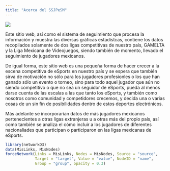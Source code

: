 ```yaml
---
title: "Acerca del SSJPeSM"
---
```

![](ms-icon-150x150.png)

Este sitio web, así como el sistema de seguimiento que procesa la información y muestra las diversas gráficas estadístcas, contiene los datos recopilados solamente de dos ligas competitivas de nuestro país, GAMELTA y la Liga Mexicana de Videojuegos, siendo también de momento, llevado el seguimiento de jugadores mexicanos.

De igual forma, este sitio web es una pequeña forma de hacer crecer a la escena competitiva de eSports en nuestro país y se espera que también sirva de motivación no sólo para los jugadores profesionles o los que han ganado sólo un evento o torneo, sino para todo aquel jugador que aún no siendo competitivo o que no sea un seguidor de eSports, pueda al menos darse cuenta de las escalas a las que tanto los eSports, y también como nosotros como comunidad y competidores crecemos, y decida una o varias cosas de un sin fín de posibilidades dentro de estos deportes electrónicos.

Más adelante se incorporarían datos de más jugadores mexicanos pertenecientes a otras ligas extranjeras u a otras más del propio país, así como también se analiza el cómo incluir a los jugadores de diferentes nacionaliades que participan o participaron en las ligas mexicanas de eSports.

``` r
library(networkD3)
data(MisLinks, MisNodes)
forceNetwork(Links = MisLinks, Nodes = MisNodes, Source = "source",
             Target = "target", Value = "value", NodeID = "name",
             Group = "group", opacity = 0.3)
```